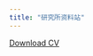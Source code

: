 ```yaml
---
title: "研究所资料站"
---
```


<a href="CV.pdf#" class="download" title="Download CV as PDF">Download CV</a>			
